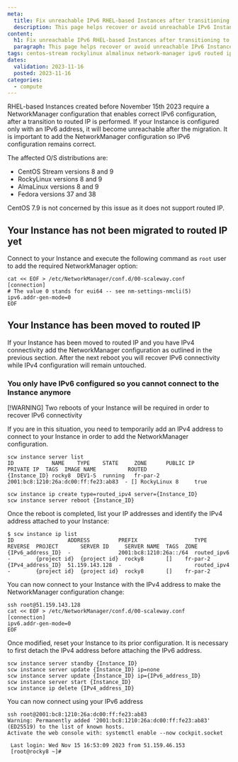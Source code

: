 ```yaml
---
meta:
  title: Fix unreachable IPv6 RHEL-based Instances after transitioning to routed IP
  description: This page helps recover or avoid unreachable IPv6 Instances after transitioning to routed IP
content:
  h1: Fix unreachable IPv6 RHEL-based Instances after transitioning to routed IP
  paragraph: This page helps recover or avoid unreachable IPv6 Instances after transitioning to routed IP
tags: centos-stream rockylinux almalinux network-manager ipv6 routed ip
dates:
  validation: 2023-11-16
  posted: 2023-11-16
categories:
  - compute
---
```


RHEL-based Instances created before November 15th 2023 require a NetworkManager configuration that enables correct IPv6 configuration, after a transition to routed IP is performed. If your Instance is configured only with an IPv6 address, it will become unreachable after the migration. It is important to add the NetworkManager configuration so IPv6 configuration remains correct.<br />

The affected O/S distributions are:

- CentOS Stream versions 8 and 9
- RockyLinux versions 8 and 9
- AlmaLinux versions 8 and 9
- Fedora versions 37 and 38

<Message type="note">
  CentOS 7.9 is not concerned by this issue as it does not support routed IP.
</Message>

## Your Instance has not been migrated to routed IP yet

Connect to your Instance and execute the following command as `root` user to add the required NetworkManager option:
```
cat << EOF > /etc/NetworkManager/conf.d/00-scaleway.conf
[connection]
# The value 0 stands for eui64 -- see nm-settings-nmcli(5)
ipv6.addr-gen-mode=0
EOF
```

## Your Instance has been moved to routed IP

If your Instance has been moved to routed IP and you have IPv4 connectivity add the NetworkManager configuration as outlined in the previous section. After the next reboot you will recover IPv6 connectivity while IPv4 configuration will remain untouched.

### You only have IPv6 configured so you cannot connect to the Instance anymore

[!WARNING]
Two reboots of your Instance will be required in order to recover IPv6 connectivity

If you are in this situation, you need to temporarily add an IPv4 address to connect to your Instance in order to add the NetworkManager configuration.

```
scw instance server list
ID            NAME    TYPE    STATE     ZONE      PUBLIC IP           PRIVATE IP  TAGS  IMAGE NAME          ROUTED
{Instance_ID} rocky8  DEV1-S  running   fr-par-2  2001:bc8:1210:26a:dc00:ff:fe23:ab83  - [] RockyLinux 8     true

scw instance ip create type=routed_ipv4 server={Instance_ID}
scw instance server reboot {Instance_ID}

```
Once the reboot is completed, list your IP addresses and identify the IPv4 address attached to your Instance:
```
$ scw instance ip list
ID                 ADDRESS         PREFIX                  TYPE         REVERSE  PROJECT       SERVER ID     SERVER NAME  TAGS  ZONE
{IPv6_address_ID}  -               2001:bc8:1210:26a::/64  routed_ipv6  -        {project id}  {project id}  rocky8       []    fr-par-2
{IPv4_address_ID}  51.159.143.128  -                       routed_ipv4  -        {project id}  {project id}  rocky8       []    fr-par-2
```
You can now connect to your Instance with the IPv4 address to make the NetworkManager configuration change:
```
ssh root@51.159.143.128
cat << EOF > /etc/NetworkManager/conf.d/00-scaleway.conf
[connection]
ipv6.addr-gen-mode=0
EOF
```
Once modified, reset your Instance to its prior configuration. It is necessary to first detach the IPv4 address before attaching the IPv6 address.
```
scw instance server standby {Instance_ID}
scw instance server update {Instance_ID} ip=none
scw instance server update {Instance_ID} ip={IPv6_address_ID}
scw instance server start {Instance_ID}
scw instance ip delete {IPv4_address_ID}
```

You can now connect using your IPv6 address
```
ssh root@2001:bc8:1210:26a:dc00:ff:fe23:ab83
Warning: Permanently added '2001:bc8:1210:26a:dc00:ff:fe23:ab83' (ED25519) to the list of known hosts.
Activate the web console with: systemctl enable --now cockpit.socket

 Last login: Wed Nov 15 16:53:09 2023 from 51.159.46.153
 [root@rocky8 ~]#
```
